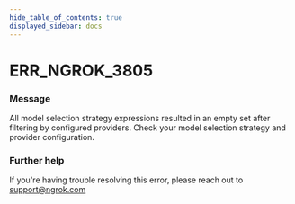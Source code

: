 ```yaml
---
hide_table_of_contents: true
displayed_sidebar: docs
---
```



# ERR_NGROK_3805

### Message

All model selection strategy expressions resulted in an empty set after filtering by configured providers. Check your model selection strategy and provider configuration.

<ErrorDetails error="err_ngrok_3805" />

### Further help

If you're having trouble resolving this error, please reach out to [support@ngrok.com](mailto:support@ngrok.com?subject=Help%20with%20ERR_NGROK_3805)
